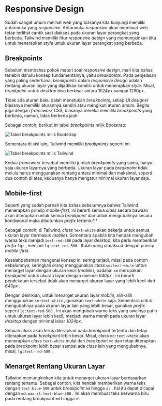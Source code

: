 
# Responsive Design

Sudah sangat umum melihat web yang biasanya kita kunjungi memiliki antarmuka yang *responsive*. Antarmuka *responsive* akan membuat web tetap terlihat cantik saat diakses pada ukuran layar perangkat yang berbeda. Tailwind memiliki fitur *responsive design* yang memungkinkan kita untuk menerapkan *style* untuk ukuran layar perangkat yang berbeda.

## Breakpoints

Sebelum membahas pokok materi soal *responsive design*, mari kita bahas terlebih dahulu konsep fundamentalnya, yaitu *breakpoints*. Pada penjelasan yang paling sederhana, *breakpoints* dalam *responsive design* adalah rentang ukuran layar yang dijadikan kondisi untuk menerapkan *style*. Misal, *breakpoint* untuk *desktop* bisa berkisar antara 1024px sampai 1280px.

Tidak ada aturan baku dalah menetukan *breakpoints*, setiap UI *designer* biasanya memiliki aturannya sendiri atau mengikuti aturan umum. Begitu juga dengan *framework* CSS, biasanya mereka memiliki *breakpoints* yang berbeda, namun, tidak berbeda jauh.

Sebagai contoh, berikut ini tabel *breakpoints* milik Bootstrap:

<Image src="/antarmuka-dengan-tailwind-responsive-design/wy0E0DMd0GruodKQ2K2V3w.webp" alt="Tabel breakpoints milik Bootstrap" />

Sementara di sisi lain, Tailwind memiliki *breakpoints* seperti ini:

<Image src="/antarmuka-dengan-tailwind-responsive-design/m05BZ9bn9Qzf10-0EaEbeg.webp" alt="Tabel breakpoints milik Tailwind" />

Kedua *framework* tersebut memiliki jumlah *breakpoints* yang sama, hanya saja ukuran layarnya yang berbeda. Ukuran layar pada *breakpoint* tidak melulu harus menggunakan rentang antara minimal dan maksimal, seperti dua contoh di atas, keduanya hanya mengatur minimal ukuran layar saja.

## Mobile-first

Seperti yang sudah pernah kita bahas sebelumnya bahwa Tailwind menerapkan prinsip *mobile-first,* ini berarti semua *class* secara bawaan akan diterapkan untuk semua *breakpoint* dan untuk mengubahnya secara kondisional maka dibutuhkan *prefix* tertentu*.*

Sebagai contoh, di Tailwind, *class* `text-white` akan bekerja untuk semua ukuran layar (termasuk *mobile*). Sementara apabila kita hendak mengubah warna teks menjadi `text-red-500` pada layar *desktop*, kita perlu memberikan *prefix* `lg:` , menjadi `lg:text-red-500` . Itulah yang dimaksud dengan prinsip *mobile-first*.

Kesalahpahaman mengenai konsep ini sering terjadi, misal pada contoh sebelumnya, seringkali orang menggunakan *class* `sm:text-white` untuk menarget layar dengan ukuran kecil (*mobile*), padahal `sm` merupakan *breakpoint* untuk ukuran layar dengan minimal *640px* . Ini berarti pendekatan tersebut tidak akan menarget ukuran layar yang lebih kecil dari *640px* .

Dengan demikian, untuk menarget ukuran layar *mobile*, alih-alih menggunakan `sm:text-white` , gunakan `text-white` saja. Sementara untuk mengubahnya pada ukuran layar lain yang lebih besar, gunakan *prefix* seperti `lg:text-red-500` . Ini akan mengubah warna teks yang awalnya putih untuk ukuran layar lebih kecil, menjadi warna merah pada ukuran layar *desktop* dengan minimal lebar *1024px*.

Sebuah *class* akan terus diterapkan pada *breakpoint* tertentu dan tetap diterapkan pada *breakpoint* lebih besar. Misal, *class* `md:text-white` akan menerapkan *class* `text-white` mulai dari *breakpoint* `md` dan tetap diterapkan pada *breakpoint* lebih besar sampai ada *class* lain yang mengubahnya, misal, `lg:text-red-500` .

## Menarget Rentang Ukuran Layar

Tailwind memungkinkan kita untuk menarget ukuran layar berdasarkan rentang tertentu. Sebagai contoh, kita hendak memberikan warna teks dengan `text-blue-500` untuk *breakpoint* `md` hingga `xl` , hal itu dapat dicapai dengan `md:max-xl:text-blue-500` . Ini akan membuat teks berwarna biru pada rentang *breakpoint* `md` hingga `xl` .